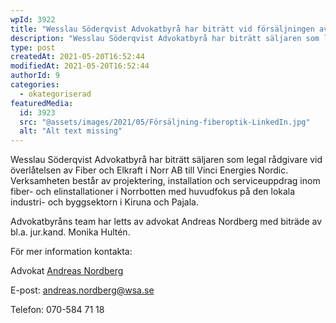 ```yaml
---
wpId: 3922
title: "Wesslau Söderqvist Advokatbyrå har biträtt vid försäljningen av Fiber och Elkraft i Norr AB"
description: "Wesslau Söderqvist Advokatbyrå har biträtt säljaren som legal rådgivare vid överlåtelsen av Fiber och Elkraft i Norr AB till Vinci Energies Nordic. Verksamheten består av projektering, installation och serviceuppdrag inom&hellip;"
type: post
createdAt: 2021-05-20T16:52:44
modifiedAt: 2021-05-20T16:52:44
authorId: 9
categories:
  - okategoriserad
featuredMedia:
  id: 3923
  src: "@assets/images/2021/05/Försäljning-fiberoptik-LinkedIn.jpg"
  alt: "Alt text missing"
---
```


Wesslau Söderqvist Advokatbyrå har biträtt säljaren som legal rådgivare vid överlåtelsen av Fiber och Elkraft i Norr AB till Vinci Energies Nordic. Verksamheten består av projektering, installation och serviceuppdrag inom fiber- och elinstallationer i Norrbotten med huvudfokus på den lokala industri- och byggsektorn i Kiruna och Pajala.

Advokatbyråns team har letts av advokat Andreas Nordberg med biträde av bl.a. jur.kand. Monika Hultén.

För mer information kontakta:

Advokat [Andreas Nordberg](/medarbetare/andreas-nordberg/)

E-post: [andreas.nordberg@wsa.se](mailto:andreas.nordberg@wsa.se)

Telefon: 070-584 71 18
